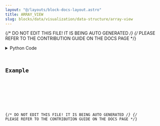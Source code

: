 ```yaml
---
layout: "@/layouts/block-docs-layout.astro"
title: ARRAY_VIEW
slug: blocks/data/visualization/data-structure/array-view
---
```


{/* DO NOT EDIT THIS FILE! IT IS BEING AUTO GENERATED */}
{/* PLEASE REFER TO THE CONTRIBUTION GUIDE ON THE DOCS PAGE */}


<PythonDocsDisplay docstring={docstring} />
<details>
<summary>Python Code</summary>



<Code code={pythonCode} lang="py" wrap theme="dracula" />

[Find this Flojoy Block on GitHub](https://github.com/flojoy-ai/blocks/blob/main/blocks/DATA/VISUALIZATION/DATA_STRUCTURE/ARRAY_VIEW/ARRAY_VIEW.py)

</details>

## Example


<GetHelpWidget />


<AppDisplay app={app} blockName="ARRAY_VIEW" client:visible />


<Example />

{/* DO NOT EDIT THIS FILE! IT IS BEING AUTO GENERATED */}
{/* PLEASE REFER TO THE CONTRIBUTION GUIDE ON THE DOCS PAGE */}
